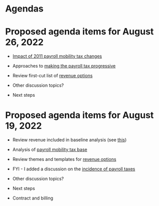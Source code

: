# Agendas

# Proposed agenda items for August 26, 2022

-   [Impact of 2011 payroll mobility tax changes](pmtbase/pmt_legislation.qmd)

-   Approaches to [making the payroll tax progressive](options/progressivity.qmd)

-   Review first-cut list of [revenue options](options/revenue_options.qmd)

-   Other discussion topics?

-   Next steps

# Proposed agenda items for August 19, 2022

-   Review revenue included in baseline analysis (see [this](https://docs.google.com/spreadsheets/d/1lzmDe7Zj1fQ4jDk9och5FPGFEMEYKkk2Og_UKkH0soY/edit#gid=888771929))

-   Analysis of [payroll mobility tax base](pmtbase/payroll_mobility_tax_base.qmd)

-   Review themes and templates for [revenue options](options/revenue_options.qmd)

-   FYI - I added a discussion on the [incidence of payroll taxes](taxes/payroll_mobility_tax.qmd#incidence)

-   Other discussion topics?

-   Next steps

-   Contract and billing
